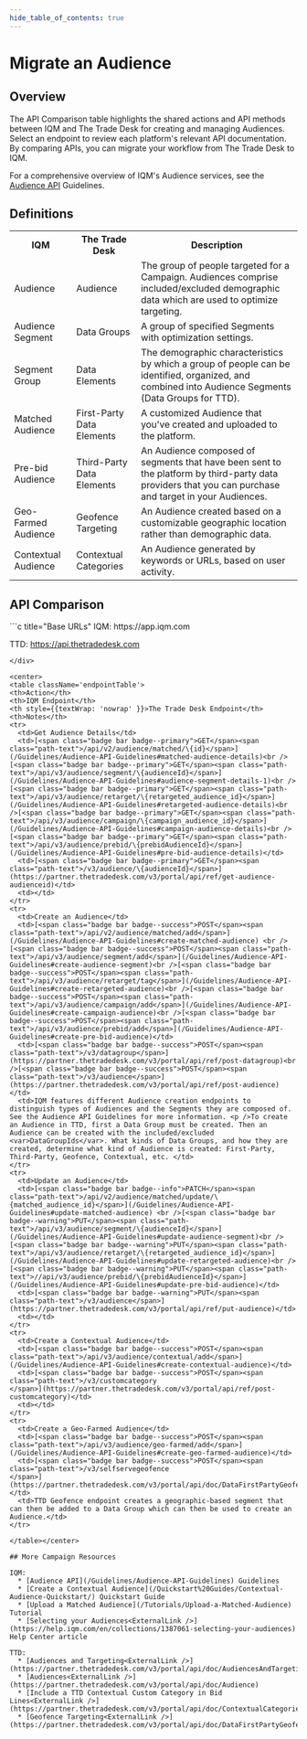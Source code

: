 ```yaml
---
hide_table_of_contents: true
---
```



# Migrate an Audience

## Overview 

The API Comparison table highlights the shared actions and API methods between IQM and The Trade Desk for creating and managing Audiences. Select an endpoint to review each platform's relevant API documentation. By comparing APIs, you can migrate your workflow from The Trade Desk to IQM.

For a comprehensive overview of IQM's Audience services, see the [Audience API](/Guidelines/Audience-API-Guidelines) Guidelines.

## Definitions

<center>
<table className='platformTable'>
<th>IQM</th>
<th>The Trade Desk</th>
<th>Description</th>
<tr>
  <td>Audience</td>
  <td>Audience</td>
  <td>The group of people targeted for a Campaign. Audiences comprise included/excluded demographic data which are used to optimize targeting.</td>
</tr>
<tr>
  <td>Audience Segment</td>
  <td>Data Groups</td>
  <td>A group of specified Segments with optimization settings.</td>
</tr>
<tr>
  <td>Segment Group</td>
  <td>Data Elements</td>
  <td>The demographic characteristics by which a group of people can be identified, organized, and combined into Audience Segments (Data Groups for TTD).</td>
</tr>
<tr>
  <td>Matched Audience</td>
  <td>First-Party Data Elements</td>
  <td>A customized Audience that you've created and uploaded to the platform.</td>
</tr>
<tr>
  <td>Pre-bid Audience</td>
  <td>Third-Party Data Elements</td>
  <td>An Audience composed of segments that have been sent to the platform by third-party data providers that you can purchase and target in your Audiences.</td>
</tr>
<tr>
  <td>Geo-Farmed Audience</td>
  <td>Geofence Targeting</td>
  <td>An Audience created based on a customizable geographic location rather than demographic data.</td>
</tr>
<tr>
  <td>Contextual Audience</td>
  <td>Contextual Categories</td>
  <td>An Audience generated by keywords or URLs, based on user activity.</td>
</tr>
</table></center>

## API Comparison

<div class="smallTable">
```c title="Base URLs"
  IQM: https://app.iqm.com
  
  TTD: https://api.thetradedesk.com
```
</div>

<center>
<table className='endpointTable'>
<th>Action</th>
<th>IQM Endpoint</th>
<th style={{textWrap: 'nowrap' }}>The Trade Desk Endpoint</th>
<th>Notes</th>
<tr>
  <td>Get Audience Details</td>
  <td>[<span class="badge bar badge--primary">GET</span><span class="path-text">/api/v2/audience/matched/\{id}</span>](/Guidelines/Audience-API-Guidelines#matched-audience-details)<br />[<span class="badge bar badge--primary">GET</span><span class="path-text">/api/v3/audience/segment/\{audienceId}</span>](/Guidelines/Audience-API-Guidelines#audience-segment-details-1)<br />[<span class="badge bar badge--primary">GET</span><span class="path-text">/api/v3/audience/retarget/\{retargeted_audience_id}</span>](/Guidelines/Audience-API-Guidelines#retargeted-audience-details)<br />[<span class="badge bar badge--primary">GET</span><span class="path-text">/api/v3/audience/campaign/\{campaign_audience_id}</span>](/Guidelines/Audience-API-Guidelines#campaign-audience-details)<br />[<span class="badge bar badge--primary">GET</span><span class="path-text">/api/v3/audience/prebid/\{prebidAudienceId}</span>](/Guidelines/Audience-API-Guidelines#pre-bid-audience-details)</td>
  <td>[<span class="badge bar badge--primary">GET</span><span class="path-text">/v3/audience/\{audienceId}</span>](https://partner.thetradedesk.com/v3/portal/api/ref/get-audience-audienceid)</td>
  <td></td>
</tr>
<tr>
  <td>Create an Audience</td>
  <td>[<span class="badge bar badge--success">POST</span><span class="path-text">/api/v2/audience/matched/add</span>](/Guidelines/Audience-API-Guidelines#create-matched-audience) <br />[<span class="badge bar badge--success">POST</span><span class="path-text">/api/v3/audience/segment/add</span>](/Guidelines/Audience-API-Guidelines#create-audience-segment)<br />[<span class="badge bar badge--success">POST</span><span class="path-text">/api/v3/audience/retarget/tag</span>](/Guidelines/Audience-API-Guidelines#create-retargeted-audience)<br />[<span class="badge bar badge--success">POST</span><span class="path-text">/api/v3/audience/campaign/add</span>](/Guidelines/Audience-API-Guidelines#create-campaign-audience)<br />[<span class="badge bar badge--success">POST</span><span class="path-text">/api/v3/audience/prebid/add</span>](/Guidelines/Audience-API-Guidelines#create-pre-bid-audience)</td>
  <td>[<span class="badge bar badge--success">POST</span><span class="path-text">/v3/datagroup</span>](https://partner.thetradedesk.com/v3/portal/api/ref/post-datagroup)<br />[<span class="badge bar badge--success">POST</span><span class="path-text">/v3/audience</span>](https://partner.thetradedesk.com/v3/portal/api/ref/post-audience)</td>
  <td>IQM features different Audience creation endpoints to distinguish types of Audiences and the Segments they are composed of. See the Audience API Guidelines for more information. <p />To create an Audience in TTD, first a Data Group must be created. Then an Audience can be created with the included/excluded <var>DataGroupIds</var>. What kinds of Data Groups, and how they are created, determine what kind of Audience is created: First-Party, Third-Party, Geofence, Contextual, etc. </td>
</tr>
<tr>
  <td>Update an Audience</td>
  <td>[<span class="badge bar badge--info">PATCH</span><span class="path-text">/api/v2/audience/matched/update/\{matched_audience_id}</span>](/Guidelines/Audience-API-Guidelines#update-matched-audience) <br />[<span class="badge bar badge--warning">PUT</span><span class="path-text">/api/v3/audience/segment/\{audienceId}</span>](/Guidelines/Audience-API-Guidelines#update-audience-segment)<br />[<span class="badge bar badge--warning">PUT</span><span class="path-text">/api/v3/audience/retarget/\{retargeted_audience_id}</span>](/Guidelines/Audience-API-Guidelines#update-retargeted-audience)<br />[<span class="badge bar badge--warning">PUT</span><span class="path-text">//api/v3/audience/prebid/\{prebidAudienceId}</span>](/Guidelines/Audience-API-Guidelines#update-pre-bid-audience)</td>
  <td>[<span class="badge bar badge--warning">PUT</span><span class="path-text">/v3/audience</span>](https://partner.thetradedesk.com/v3/portal/api/ref/put-audience)</td>
  <td></td>
</tr>
<tr>
  <td>Create a Contextual Audience</td>
  <td>[<span class="badge bar badge--success">POST</span><span class="path-text">/api/v3/audience/contextual/add</span>](/Guidelines/Audience-API-Guidelines#create-contextual-audience)</td>
  <td>[<span class="badge bar badge--success">POST</span><span class="path-text">/v3/customcategory
</span>](https://partner.thetradedesk.com/v3/portal/api/ref/post-customcategory)</td>
  <td></td>
</tr>
<tr>
  <td>Create a Geo-Farmed Audience</td>
  <td>[<span class="badge bar badge--success">POST</span><span class="path-text">/api/v3/audience/geo-farmed/add</span>](/Guidelines/Audience-API-Guidelines#create-geo-farmed-audience)</td>
  <td>[<span class="badge bar badge--success">POST</span><span class="path-text">/v3/selfservegeofence
</span>](https://partner.thetradedesk.com/v3/portal/api/doc/DataFirstPartyGeofence)</td>
  <td>TTD Geofence endpoint creates a geographic-based segment that can then be added to a Data Group which can then be used to create an Audience.</td>
</tr>

</table></center>

## More Campaign Resources 

IQM:
  * [Audience API](/Guidelines/Audience-API-Guidelines) Guidelines
  * [Create a Contextual Audience](/Quickstart%20Guides/Contextual-Audience-Quickstart/) Quickstart Guide
  * [Upload a Matched Audience](/Tutorials/Upload-a-Matched-Audience) Tutorial
  * [Selecting your Audiences<ExternalLink />](https://help.iqm.com/en/collections/1387061-selecting-your-audiences) Help Center article

TTD: 
  * [Audiences and Targeting<ExternalLink />](https://partner.thetradedesk.com/v3/portal/api/doc/AudiencesAndTargeting)
  * [Audiences<ExternalLink />](https://partner.thetradedesk.com/v3/portal/api/doc/Audience)
  * [Include a TTD Contextual Custom Category in Bid Lines<ExternalLink />](https://partner.thetradedesk.com/v3/portal/api/doc/ContextualCategoriesTTD#include)
  * [Geofence Targeting<ExternalLink />](https://partner.thetradedesk.com/v3/portal/api/doc/DataFirstPartyGeofence)